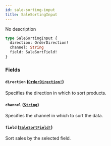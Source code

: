 ```yaml
---
id: sale-sorting-input
title: SaleSortingInput
---
```


No description

```graphql
type SaleSortingInput {
  direction: OrderDirection!
  channel: String
  field: SaleSortField!
}
```

### Fields

#### `direction` ([`OrderDirection!`](/api-reference/enums/order-direction.mdx))

Specifies the direction in which to sort products.

#### `channel` ([`String`](/api-reference/scalars/string.mdx))

Specifies the channel in which to sort the data.

#### `field` ([`SaleSortField!`](/api-reference/enums/sale-sort-field.mdx))

Sort sales by the selected field.
